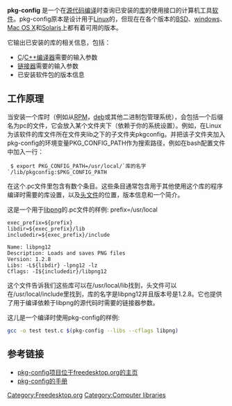 {{lowercase|title=pkg-config}}
{{NoteTA
|G1=IT
|1=zh-cn:库;zh-hant:函式庫
}}
'''pkg-config''' 是一个在[[源代码|源代码]][[编译|编译]]时查询已安装的[[库|库]]的使用接口的计算机工具[[软件|软件]]。pkg-config原本是设计用于[[Linux|Linux]]的，但现在在各个版本的[[BSD|BSD]]、[[windows|windows]]、[[Mac_OS_X|Mac OS X]]和[[Solaris|Solaris]]上都有着可用的版本。

它输出已安装的库的相关信息，包括：
* [[C|C]]/[[C++|C++]][[编译器|编译器]]需要的输入参数
* [[链接器|链接器]]需要的输入参数
* 已安装软件包的版本信息

== 工作原理 ==
当安装一个库时（例如从[[RPM套件管理員|RPM]]，[[deb|deb]]或其他二进制包管理系统），会包括一个后缀名为pc的文件，它会放入某个文件夹下（依赖于你的系统设置）。例如，在Linux为该软件的库文件所在文件夹lib之下的子文件夹pkgconfig。并把该子文件夹加入pkg-config的环境变量PKG_CONFIG_PATH作为搜索路径，例如在bash配置文件中加入一行：
  $ export PKG_CONFIG_PATH=/usr/local/`库的名字`/lib/pkgconfig:$PKG_CONFIG_PATH

在这个.pc文件里包含有数个条目。这些条目通常包含用于其他使用这个库的程序编译时需要的库设置，以及[[头文件|头文件]]的位置，版本信息和一个简介。

这是一个用于[[libpng|libpng]]的.pc文件的样例:
<poem> 
prefix=/usr/local
 exec_prefix=${prefix}
 libdir=${exec_prefix}/lib
 includedir=${exec_prefix}/include
  
 Name: libpng12 
 Description: Loads and saves PNG files
 Version: 1.2.8
 Libs: -L${libdir} -lpng12 -lz
 Cflags: -I${includedir}/libpng12
</poem>
这个文件告诉我们这些库可以在/usr/local/lib找到，头文件可以在/usr/local/include里找到，库的名字是libpng12并且版本号是1.2.8。它也提供了用于编译依赖于libpng的源代码时需要的链接器参数。

这儿是一个编译时使用pkg-config的样例:
<syntaxhighlight lang="bash">
gcc -o test test.c $(pkg-config --libs --cflags libpng)
</syntaxhighlight>

== 参考链接 ==
*[http://pkg-config.freedesktop.org/ pkg-config项目位于freedesktop.org的主页]{{Wayback|url=http://pkg-config.freedesktop.org/ |date=20200714211721 }}
*[http://www.die.net/doc/linux/man/man1/pkg-config.1.html pkg-config的手册]{{Wayback|url=http://www.die.net/doc/linux/man/man1/pkg-config.1.html |date=20070625053920 }}

{{linux-stub}}

[[Category:Freedesktop.org|Category:Freedesktop.org]]
[[Category:Computer_libraries|Category:Computer libraries]]